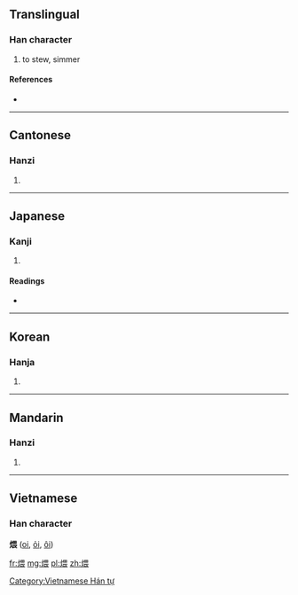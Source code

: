 ==Translingual==

===Han character===
{{Han char|rn=86|rad=火|as=09|sn=13|four=9683<sub>2</sub>|canj=火田一女 (FWMV)}}

# to stew, simmer

====References====
* {{Han ref|kx=0678.010|dkj=19228|dj=1089.050|hdz=32217.090|uh=7168|ud=29032|bh=B7DB|bd=47067}}

----

==Cantonese==

===Hanzi===
{{yue-hanzi|jyut=|y=wui1}}

# {{defn|Cantonese|sort=火09}}

----

==Japanese==

===Kanji===
{{ja-kanji|grade=|rs=火09}}

# {{defn|Japanese|sort=火09}}

====Readings====
* {{ja-readings|on=[[わい]] (wai), [[うつ]] (utsu), [[うち]] (uchi)|kun=[[うずみび]] (uzumibi)}}

----

==Korean==

===Hanja===
{{ko-hanja|hangeul=아|eumhun=|rv=|mr=|y=}}

# {{defn|Korean|sort=火09}}

----

==Mandarin==

===Hanzi===
{{cmn-hanzi|pin=[[wēi]] ([[wei1]])|wg=wei<sup>1</sup>}}
#{{defn|Mandarin|sort=火09}}

----

==Vietnamese==
===Han character===
'''煨''' ([[oi]], [[ỏi]], [[ôi]])

[[Category:Vietnamese Hán tự]]

[[fr:煨]]
[[mg:煨]]
[[pl:煨]]
[[zh:煨]]
